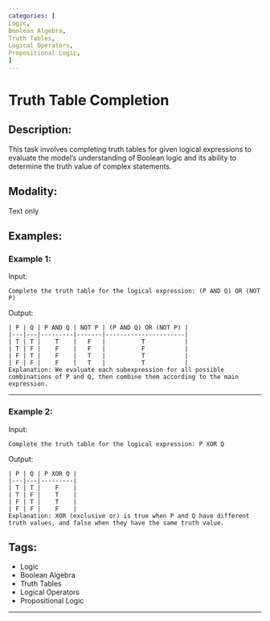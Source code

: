 ```yaml
---
categories: [
Logic,
Boolean Algebra,
Truth Tables,
Logical Operators,
Propositional Logic,
]
---
```


# Truth Table Completion

## Description:
This task involves completing truth tables for given logical expressions to evaluate the model's understanding of Boolean logic and its ability to determine the truth value of complex statements.

## Modality:
Text only

## Examples:

### Example 1:

Input:

```
Complete the truth table for the logical expression: (P AND Q) OR (NOT P)
```

Output:

```
| P | Q | P AND Q | NOT P | (P AND Q) OR (NOT P) |
|---|---|---------|-------|----------------------|
| T | T |    T    |   F   |          T           |
| T | F |    F    |   F   |          F           |
| F | T |    F    |   T   |          T           |
| F | F |    F    |   T   |          T           |
Explanation: We evaluate each subexpression for all possible combinations of P and Q, then combine them according to the main expression.
```

---

### Example 2:

Input:

```
Complete the truth table for the logical expression: P XOR Q
```

Output:

```
| P | Q | P XOR Q |
|---|---|---------|
| T | T |    F    |
| T | F |    T    |
| F | T |    T    |
| F | F |    F    |
Explanation: XOR (exclusive or) is true when P and Q have different truth values, and false when they have the same truth value.
```

## Tags:
- Logic
- Boolean Algebra
- Truth Tables
- Logical Operators
- Propositional Logic

---
